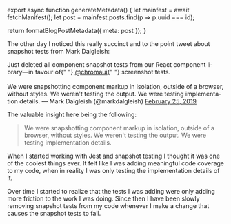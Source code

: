 

export async function generateMetadata() {
  let mainfest = await fetchManifest();
  let post = mainfest.posts.find(p => p.uuid === id);

  return formatBlogPostMetadata({ meta: post });
}

<BlogPage id={id}>


The other day I noticed this really succinct and to the point tweet about
snapshot tests from Mark Dalgleish:

<Tweet id="1100164862796214272">
  <div lang="en" dir="ltr">
    Just deleted all component snapshot tests from our React component
    library—in favour of{" "}
    <a href="https://twitter.com/chromaui?ref_src=twsrc%5Etfw">@chromaui</a>{" "}
    screenshot tests.
    <br />
    <br />
    We were snapshotting component markup in isolation, outside of a browser, without
    styles. We weren&#39;t testing the output. We were testing implementation details.
  &mdash; Mark Dalgleish (@markdalgleish) <a href="https://twitter.com/markdalgleish/status/1100164862796214272?ref_src=twsrc%5Etfw">February 25, 2019</a>
  </div>
</Tweet>

The valuable insight here being the following:

> We were snapshotting component markup in isolation, outside of a browser,
> without styles. We weren't testing the output. We were testing implementation
> details.

When I started working with Jest and snapshot testing I thought it was one of
the coolest things ever. It felt like I was adding meaningful code coverage to
my code, when in reality I was only testing the implementation details of it.

Over time I started to realize that the tests I was adding were only adding more
friction to the work I was doing. Since then I have been slowly removing
snapshot tests from my code whenever I make a change that causes the snapshot
tests to fail.


</BlogPage>